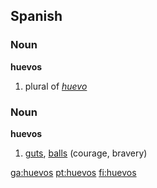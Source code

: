 ==Spanish==

===Noun===
'''huevos''' {{m|p}}

# plural of ''[[huevo]]''

===Noun===
'''huevos''' {{m|p}}

# {{slang|lang=es}} {{idiomatic|lang=es}} {{vulgar|lang=es}} [[guts]], [[balls]] (courage, bravery)



[[ga:huevos]]
[[pt:huevos]]
[[fi:huevos]]